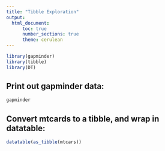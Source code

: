 ```yaml
---
title: "Tibble Exploration"
output: 
  html_document:
      toc: true
      number_sections: true
      theme: cerulean
---
```


```r
library(gapminder)
library(tibble)
library(DT)
```

## Print out gapminder data:

```r
gapminder
```

<!--This is a comment -->

## Convert mtcards to a tibble, and wrap in datatable:

```r
datatable(as_tibble(mtcars))
```


